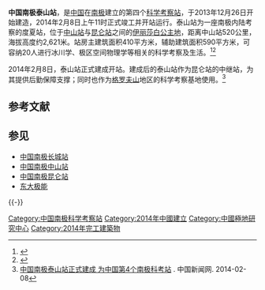 {{Infobox settlement
| name 			= 泰山站
| official_name 		= 
| settlement_type     	= [[南極科学考察站|南极科考站]]
| image_skyline        	= 
| imagesize              	= 300
| image_caption        	= 
| image_flag             	=
| flag_size                	= 110px
| flag_border            	= no
| flag_alt                  	= 
| image_seal             	= 
| seal_alt                  	= 
| image_shield           	= 
| shield_alt                	= 
| nickname                	= 
| motto                     	= 
| image_map             	=
| mapsize                 	= 350px
| map_alt                  	= 
| map_caption           	=
| pushpin_map          	= Antarctica
| pushpin_map_alt     	= Location of Taishan Station in Antarctica
| pushpin_map_caption = 南极泰山站
| pushpin_mapsize      	= 300
| pushpin_relief         	= yes
| pushpin_label_position  =

| coordinates              	= {{coord|73.85|S|76.966667|E|format=dms|region:AQ|display=inline}}
| coor_pinpoint           	= 
| coordinates_footnotes = 
| subdivision_type       	= 国家
| subdivision_name     	= {{flagcountry|CHN}}
| subdivision_type1     	= 位置
| subdivision_name1    	= {{ATA}}[[东部南极洲|东部]]<br/>[[伊麗莎白公主地|伊麗莎白公主地]]
| subdivision_type2      	=
| subdivision_name2    	= 
| subdivision_type3      	= 隶属
| subdivision_name3     = [[中国极地研究中心|中国极地研究中心]]

| established_title       	= 建立
| established_date        = {{start date|2014|2|8|df=y}}
| extinct_title               = 
| extinct_date              = 
| named_for   		=

| elevation_footnotes    =
| elevation_m             	= 2,621
| population_as_of 	= 
| population_footnotes  =
| population_total        = 最多20人
| population_density_km2  = 
| population_note         = 
| population_demonym	= 
| timezone1           	= 
| utc_offset1       	=
| timezone1_DST          = 
| utc_offset1_DST  	=

| blank_name_sec1       = 类型
| blank_info_sec1  	= 季节性
| blank1_name_sec1	= 时期
| blank1_info_sec1  	= 夏季
| blank2_name_sec1 	= 地位
| blank2_info_sec1   	= 科学考察站
| blank_name_sec2    	= 
| blank_info_sec2         =

| postal_code_type 	= 
| postal_code             	= 
| area_code_type    	= 
| area_code               	= 
| iso_code                	= 
| website                 	= {{nowrap|{{URL|http://www.chinare.gov.cn/en/|Chinese Arctic and Antarctic Administration}}}}
| footnotes               = 
}}

{{Infobox building
| name                 = 泰山站
| native_name          =
| native_name_lang     =
| former_names         =
| alternate_names      =
| image                =
| image_alt            =
| caption              = 
| altitude             = 2,621 m
| building_type        = [[南极科学考察站|南极科学考察站]]
| architectural_style  =
| structural_system    =
| cost                 =
| ren_cost             =
| client               =
| owner                =
| current_tenants      = 
| landlord             =
| location             = [[东南极洲|东南极洲]][[伊麗莎白公主地|伊麗莎白公主地]] 
| address              =
| location_town        =
| location_country     =
| coordinates          = {{coord|73|51|S|76|58|E|type:landmark_region:AQ|display=inline,title}}
| start_date           = 2013年12月26日
| completion_date      = 2014年2月8日 
| inauguration_date    = 
| renovation_date      =
| demolition_date      =
| destruction_date     =
| height               = 
| diameter             =
| antenna_spire        =
| roof                 =
| top_floor            =
| other_dimensions     = 
| floor_count          = 
| floor_area           = 1,000 m²
| seating_type         =
| seating_capacity     = 20人
| elevator_count       =
| main_contractor      =
| architect            =
| architecture_firm    =
| structural_engineer  =
| services_engineer    =
| civil_engineer       =
| other_designers      =
| quantity_surveyor    =
| awards               =
| ren_architect        =
| ren_firm             =
| ren_str_engineer     =
| ren_serv_engineer    =
| ren_civ_engineer     =
| ren_oth_designers    =
| ren_qty_surveyor     =
| ren_awards           =
| url                  =
| references           = 
}}

'''中国南极泰山站'''，是[[中国|中国]]在[[南极|南极]]建立的第四个[[南极科学考察站|科学考察站]]，于2013年12月26日开始建造，2014年2月8日上午11时正式竣工并开站运行。泰山站为一座南极内陆考察的度夏站，位于[[中国南极中山站|中山站]]与[[中国南极昆仑站|昆仑站]]之间的[[伊丽莎白公主地|伊丽莎白公主地]]，距离中山站520公里，海拔高度约2,621米。站房主建筑面积410平方米，辅助建筑面积590平方米，可容纳20人进行冰川学、极区空间物理学等相关的科学考察及生活。<ref>{{cite web|url=http://news.xinhuanet.com/video/2013-12/27/c_125925052.htm|title=中国南极泰山站建站工程正式展开|publisher=新华网|date=2013年12月27日|accessdate=2013年12月29日|archive-date=2014年1月5日|archive-url=https://web.archive.org/web/20140105103833/http://news.xinhuanet.com/video/2013-12/27/c_125925052.htm|dead-url=no}}</ref><ref>{{cite web|url=http://www.macaodaily.com/html/2013-12/28/content_865594.htm|title=中國南極泰山站開建|publisher=[[澳门日报|澳门日报]]|date=2013年12月28日|deadurl=yes|archiveurl=https://web.archive.org/web/20131230235004/http://www.macaodaily.com/html/2013-12/28/content_865594.htm|archivedate=2013年12月30日|accessdate=2013年12月29日}}</ref>

2014年2月8日，泰山站正式建成开站。建成后的泰山站作为昆仑站的中继站，为其提供后勤保障支撑；同时也作为[[格羅夫山脈|格罗夫山]]地区的科学考察基地使用。<ref>[http://www.chinanews.com/gn/2014/02-08/5813091.shtml 中国南极泰山站正式建成 为中国第4个南极科考站] {{Wayback|url=http://www.chinanews.com/gn/2014/02-08/5813091.shtml |date=20140208094105 }}. 中国新闻网. 2014-02-08</ref>

==参考文献==
{{reflist}}

== 参见 ==
{{中国南极科学考察站分布图}}
* [[中国南极长城站|中国南极长城站]]
* [[中国南极中山站|中国南极中山站]]
* [[中国南极昆仑站|中国南极昆仑站]]
* [[东大极能|东大极能]]

{{-}}
{{南極科學考察站}}
{{The Continent of Antarctica}}
{{portal bar|地球科学|中国}}

[[Category:中国南极科学考察站|Category:中国南极科学考察站]]
[[Category:2014年中國建立|Category:2014年中國建立]]
[[Category:中國極地研究中心|Category:中國極地研究中心]]
[[Category:2014年完工建築物|Category:2014年完工建築物]]